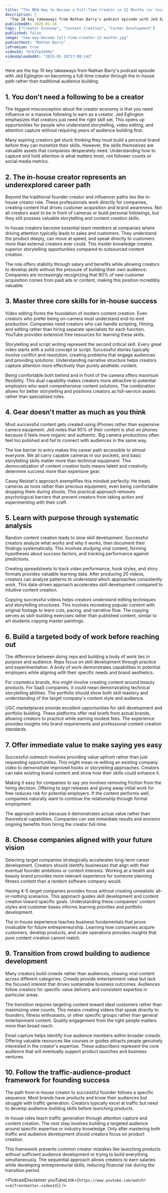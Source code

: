 ```yaml
---
title: "The NEW Way to Become a Full-Time Creator in 12 Months (or less)"
description: |
  "Top 10 key takeaways from Nathan Barry's podcast episode with Jed Eglington on becoming a full-time creator through the in-house path rather than traditional audience building."
publishedAt: 2025-01-16
tags: ["Creator Economy", "Content Creation", "Career Development"]
published: false
image: "new-way-become-full-time-creator-12-months.jpg"
podcastHost: "Nathan Barry"
isPremium: true
videoId: "DrGJYp16hKo"
videoUploadedAt: "2025-01-16T17:00:14Z"
---
```



<PodcastSummaryPageLayout frontmatter={frontmatter}>
Here are the top 10 key takeaways from Nathan Barry's podcast episode with Jed Eglington on becoming a full-time creator through the in-house path rather than traditional audience building.

## 1. You don't need a following to be a creator

The biggest misconception about the creator economy is that you need influence or a massive following to earn as a creator. Jed Eglington emphasizes that creators just need the right skill set. This opens up opportunities for people who understand storytelling, video editing, and attention capture without requiring years of audience building first.

Many aspiring creators get stuck thinking they must build a personal brand before they can monetize their skills. However, the skills themselves are valuable assets that companies desperately need. Understanding how to capture and hold attention is what matters most, not follower counts or social media metrics.

## 2. The in-house creator represents an underexplored career path

Beyond the traditional founder-creator and influencer paths lies the in-house creator role. These professionals work directly for companies, creating content that drives customer acquisition and brand awareness. Not all creators want to be in front of cameras or build personal followings, but they still possess valuable storytelling and content creation skills.

In-house creators become essential team members at companies where driving attention typically leads to sales and customers. They understand the product deeply, can move at speed, and speak directly to customers more than external creators ever could. This insider knowledge creates superior storytelling opportunities compared to outsourced content creation.

The role offers stability through salary and benefits while allowing creators to develop skills without the pressure of building their own audience. Companies are increasingly recognizing that 90% of new customer acquisition comes from paid ads or content, making this position incredibly valuable.

## 3. Master three core skills for in-house success

Video editing forms the foundation of modern content creation. Even creators who prefer being on-camera must understand end-to-end production. Companies need creators who can handle scripting, filming, and editing rather than hiring separate specialists for each function. YouTube provides extensive free resources for learning these skills.

Storytelling and script writing represent the second critical skill. Every great video starts with a solid concept or script. Successful stories typically involve conflict and resolution, creating problems that engage audiences and providing solutions. Understanding narrative structure helps creators capture attention more effectively than purely aesthetic content.

Being comfortable both behind and in front of the camera offers maximum flexibility. This dual capability makes creators more attractive to potential employers who want comprehensive content solutions. The combination allows for better storytelling and positions creators as full-service assets rather than specialized roles.

## 4. Gear doesn't matter as much as you think

Most successful content gets created using iPhones rather than expensive camera equipment. Jed notes that 90% of their content is shot on phones because it feels more organic and authentic. Big camera productions often feel too polished and fail to connect with audiences in the same way.

The low barrier to entry makes this career path accessible to almost everyone. We all carry capable cameras in our pockets, and basic storytelling skills matter more than technical equipment. This democratization of content creation tools means talent and creativity determine success more than expensive gear.

Casey Neistat's approach exemplifies this mindset perfectly. He treats cameras as tools rather than precious equipment, even being comfortable dropping them during shoots. This practical approach removes psychological barriers that prevent creators from taking action and experimenting with their craft.

## 5. Learn with purpose through systematic analysis

Random content creation leads to slow skill development. Successful creators analyze what works and why it works, then document their findings systematically. This involves studying viral content, forming hypotheses about success factors, and tracking performance against predictions.

Creating spreadsheets to track video performance, hook styles, and story formats provides valuable learning data. After producing 20 videos, creators can analyze patterns to understand which approaches consistently work. This data-driven approach accelerates skill development compared to intuitive content creation.

Copying successful videos helps creators understand editing techniques and storytelling structures. This involves recreating popular content with original footage to learn cuts, pacing, and narrative flow. The copying serves as skill-building exercises rather than published content, similar to art students copying master paintings.

## 6. Build a targeted body of work before reaching out

The difference between doing reps and building a body of work lies in purpose and audience. Reps focus on skill development through practice and experimentation. A body of work demonstrates capabilities to potential employers while aligning with their specific needs and brand aesthetics.

For cosmetics brands, this might involve creating content around beauty products. For SaaS companies, it could mean demonstrating technical storytelling abilities. The portfolio should show both skill mastery and understanding of the target company's content style and audience.

UGC marketplaces provide excellent opportunities for skill development and portfolio building. These platforms offer real briefs from actual brands, allowing creators to practice while earning modest fees. The experience provides insights into brand requirements and professional content creation standards.

## 7. Offer immediate value to make saying yes easy

Successful outreach involves providing value upfront rather than just requesting opportunities. This might mean re-editing an existing company video to demonstrate improved hooks or storytelling approaches. Creators can take existing brand content and show how their skills could enhance it.

Making it easy for companies to say yes involves removing friction from the hiring decision. Offering to sign releases and giving away initial work for free reduces risk for potential employers. If the content performs well, companies naturally want to continue the relationship through formal employment.

The approach works because it demonstrates actual value rather than theoretical capabilities. Companies can see immediate results and envision ongoing benefits from hiring the creator full-time.

## 8. Choose companies aligned with your future vision

Selecting target companies strategically accelerates long-term career development. Creators should identify businesses that align with their eventual founder ambitions or content interests. Working at a health and beauty brand provides more relevant experience for someone planning fitness content than a random software company would.

Having 4-5 target companies provides focus without creating unrealistic all-or-nothing scenarios. This approach guides skill development and content creation toward specific goals. Understanding these companies' content styles and customer bases informs learning priorities and portfolio development.

The in-house experience teaches business fundamentals that prove invaluable for future entrepreneurship. Learning how companies acquire customers, develop products, and scale operations provides insights that pure content creation cannot match.

## 9. Transition from crowd building to audience development

Many creators build crowds rather than audiences, chasing viral content across different categories. Crowds provide entertainment value but lack the focused interest that drives sustainable business outcomes. Audiences follow creators for specific value delivery and consistent expertise in particular areas.

The transition requires targeting content toward ideal customers rather than maximizing view counts. This means creating videos that speak directly to founders, fitness enthusiasts, or other specific groups rather than general entertainment content. Quality engagement from the right people matters more than broad reach.

Email capture helps identify true audience members within broader crowds. Offering valuable resources like courses or guides attracts people genuinely interested in the creator's expertise. These subscribers represent the core audience that will eventually support product launches and business ventures.

## 10. Follow the traffic-audience-product framework for founding success

The path from in-house creator to successful founder follows a specific sequence. Most brands have products and know their audiences but struggle with traffic generation. Creators typically excel at traffic but need to develop audience-building skills before launching products.

In-house roles teach traffic generation through attention capture and content creation. The next step involves building a targeted audience around specific expertise or industry knowledge. Only after mastering both traffic and audience development should creators focus on product creation.

This framework prevents common creator mistakes like launching products without sufficient audience development or trying to build everything simultaneously. The sequential approach allows creators to earn salaries while developing entrepreneurial skills, reducing financial risk during the transition period.

<PodcastDisclaimer
  youTubeLink={`https://www.youtube.com/watch?v=${frontmatter.videoId}`}
/>

</PodcastSummaryPageLayout>

